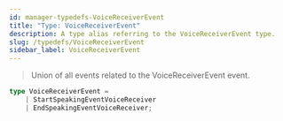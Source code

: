 ```yaml
---
id: manager-typedefs-VoiceReceiverEvent
title: "Type: VoiceReceiverEvent"
description: A type alias referring to the VoiceReceiverEvent type.
slug: /typedefs/VoiceReceiverEvent
sidebar_label: VoiceReceiverEvent
---
```


> Union of all events related to the VoiceReceiverEvent event.

```ts
type VoiceReceiverEvent = 
	| StartSpeakingEventVoiceReceiver
	| EndSpeakingEventVoiceReceiver;
